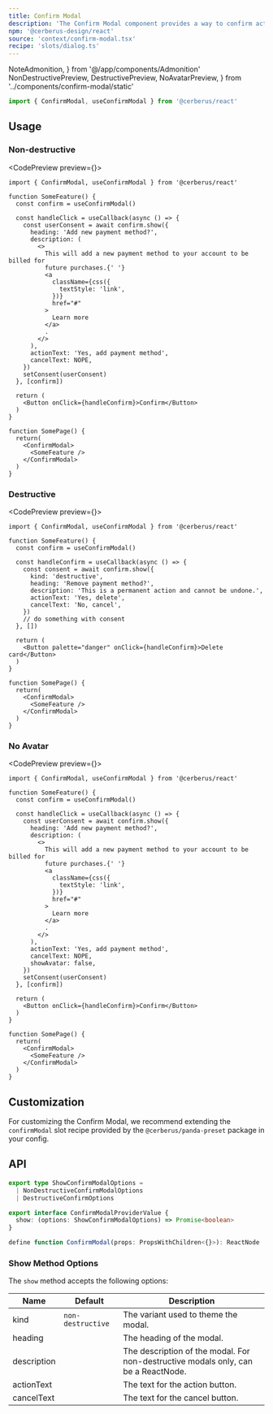 ```yaml
---
title: Confirm Modal
description: 'The Confirm Modal component provides a way to confirm actions with users, ensuring they are aware of the consequences before proceeding.'
npm: '@cerberus-design/react'
source: 'context/confirm-modal.tsx'
recipe: 'slots/dialog.ts'
---
```


  NoteAdmonition,
} from '@/app/components/Admonition'
  NonDestructivePreview,
  DestructivePreview,
  NoAvatarPreview,
} from '../components/confirm-modal/static'

```ts
import { ConfirmModal, useConfirmModal } from '@cerberus/react'
```

## Usage

### Non-destructive

<CodePreview preview={<NonDestructivePreview />}>
```tsx title="some-feature.tsx"
import { ConfirmModal, useConfirmModal } from '@cerberus/react'

function SomeFeature() {
  const confirm = useConfirmModal()

  const handleClick = useCallback(async () => {
    const userConsent = await confirm.show({
      heading: 'Add new payment method?',
      description: (
        <>
          This will add a new payment method to your account to be billed for
          future purchases.{' '}
          <a
            className={css({
              textStyle: 'link',
            })}
            href="#"
          >
            Learn more
          </a>
          .
        </>
      ),
      actionText: 'Yes, add payment method',
      cancelText: NOPE,
    })
    setConsent(userConsent)
  }, [confirm])

  return (
    <Button onClick={handleConfirm}>Confirm</Button>
  )
}
```
```tsx title="some-page.tsx" {8}
function SomePage() {
  return(
    <ConfirmModal>
      <SomeFeature />
    </ConfirmModal>
  )
}
```
</CodePreview>

### Destructive

<CodePreview preview={<DestructivePreview />}>
```tsx title="some-page.tsx" {8}
import { ConfirmModal, useConfirmModal } from '@cerberus/react'

function SomeFeature() {
  const confirm = useConfirmModal()

  const handleConfirm = useCallback(async () => {
    const consent = await confirm.show({
      kind: 'destructive',
      heading: 'Remove payment method?',
      description: 'This is a permanent action and cannot be undone.',
      actionText: 'Yes, delete',
      cancelText: 'No, cancel',
    })
    // do something with consent
  }, [])

  return (
    <Button palette="danger" onClick={handleConfirm}>Delete card</Button>
  )
}

function SomePage() {
  return(
    <ConfirmModal>
      <SomeFeature />
    </ConfirmModal>
  )
}
```
</CodePreview>

### No Avatar

<CodePreview preview={<NoAvatarPreview />}>
```tsx title="some-feature.tsx" {26}
import { ConfirmModal, useConfirmModal } from '@cerberus/react'

function SomeFeature() {
  const confirm = useConfirmModal()

  const handleClick = useCallback(async () => {
    const userConsent = await confirm.show({
      heading: 'Add new payment method?',
      description: (
        <>
          This will add a new payment method to your account to be billed for
          future purchases.{' '}
          <a
            className={css({
              textStyle: 'link',
            })}
            href="#"
          >
            Learn more
          </a>
          .
        </>
      ),
      actionText: 'Yes, add payment method',
      cancelText: NOPE,
      showAvatar: false,
    })
    setConsent(userConsent)
  }, [confirm])

  return (
    <Button onClick={handleConfirm}>Confirm</Button>
  )
}
```
```tsx title="some-page.tsx" {8}
function SomePage() {
  return(
    <ConfirmModal>
      <SomeFeature />
    </ConfirmModal>
  )
}
```
</CodePreview>

## Customization

For customizing the Confirm Modal, we recommend extending the `confirmModal` slot recipe provided by the `@cerberus/panda-preset` package in your config.

## API

```ts showLineNumbers=false
export type ShowConfirmModalOptions =
  | NonDestructiveConfirmModalOptions
  | DestructiveConfirmOptions

export interface ConfirmModalProviderValue {
  show: (options: ShowConfirmModalOptions) => Promise<boolean>
}

define function ConfirmModal(props: PropsWithChildren<{}>): ReactNode
````

### Show Method Options

The `show` method accepts the following options:

| Name     | Default | Description                            |
| -------- | ------- | -------------------------------------- |
| kind | `non-destructive` | The variant used to theme the modal.           |
| heading |  | The heading of the modal. |
| description |  | The description of the modal. For non-destructive modals only, can be a ReactNode. |
| actionText |  | The text for the action button. |
| cancelText |  | The text for the cancel button. |
